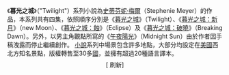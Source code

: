 《'''暮光之城'''》（"Twilight"）系列小說為[[史蒂芬妮·梅爾|史蒂芬妮·梅爾]]（Stephenie Meyer）的作品，本系列共有四集，依照順序分別是《[[暮光之城|暮光之城]]》（Twilight）、《[[暮光之城：新月|暮光之城：新月]]》（new Moon）、《[[暮光之城：蝕|暮光之城：蝕]]》（Eclipse）及《[[暮光之城：破曉|暮光之城：破曉]]》（Breaking Dawn）。另外，以男主角觀點所寫的《[[午夜陽光|午夜陽光]]》（Midnight Sun）由於作者因手稿洩露而停止繼續創作。
[[小說|小說]]系列中場景包含許多地點，大部分均設定在[[美國|美國]]西北方知名景點，版權轉售至30多[[國|國]]，並擁有超過20種語言譯本。

<div style="text-align:center; margin:-7px; padding-bottom:12px;">[{{fullurl:Portal:暮光之城|action=purge}} 刷新]</div>
